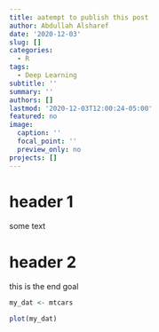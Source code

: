 ```yaml
---
title: aatempt to publish this post
author: Abdullah Alsharef
date: '2020-12-03'
slug: []
categories:
  - R
tags:
  - Deep Learning
subtitle: ''
summary: ''
authors: []
lastmod: '2020-12-03T12:00:24-05:00'
featured: no
image:
  caption: ''
  focal_point: ''
  preview_only: no
projects: []
---
```

# header 1

some text

# header 2


this is the end goal

```r
my_dat <- mtcars

plot(my_dat)
```














